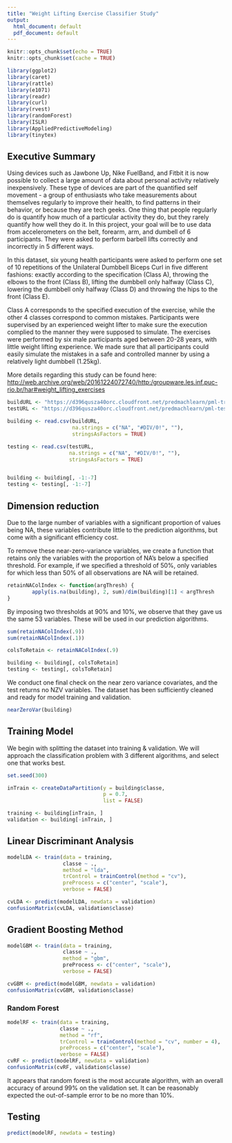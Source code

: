 ```yaml
---
title: "Weight Lifting Exercise Classifier Study"
output:
  html_document: default
  pdf_document: default
---
```


```r
knitr::opts_chunk$set(echo = TRUE)
knitr::opts_chunk$set(cache = TRUE)

library(ggplot2)
library(caret)
library(rattle)
library(e1071)
library(readr)
library(curl)
library(rvest)
library(randomForest)
library(ISLR)
library(AppliedPredictiveModeling)
library(tinytex)


```

## Executive Summary

Using devices such as Jawbone Up, Nike FuelBand, and Fitbit it is now possible to collect a large amount of data about personal activity relatively inexpensively. These type of devices are part of the quantified self movement - a group of enthusiasts who take measurements about themselves regularly to improve their health, to find patterns in their behavior, or because they are tech geeks. One thing that people regularly do is quantify how much of a particular activity they do, but they rarely quantify how well they do it. In this project, your goal will be to use data from accelerometers on the belt, forearm, arm, and dumbell of 6 participants. They were asked to perform barbell lifts correctly and incorrectly in 5 different ways.

In this dataset, six young health participants were asked to perform one set of 10 repetitions of the Unilateral Dumbbell Biceps Curl in five different fashions: exactly according to the specification (Class A), throwing the elbows to the front (Class B), lifting the dumbbell only halfway (Class C), lowering the dumbbell only halfway (Class D) and throwing the hips to the front (Class E).

Class A corresponds to the specified execution of the exercise, while the other 4 classes correspond to common mistakes. Participants were supervised by an experienced weight lifter to make sure the execution complied to the manner they were supposed to simulate. The exercises were performed by six male participants aged between 20-28 years, with little weight lifting experience. We made sure that all participants could easily simulate the mistakes in a safe and controlled manner by using a relatively light dumbbell (1.25kg).

More details regarding this study can be found here: <http://web.archive.org/web/20161224072740/http:/groupware.les.inf.puc-rio.br/har#weight_lifting_exercises>




```r

buildURL <- "https://d396qusza40orc.cloudfront.net/predmachlearn/pml-training.csv"
testURL <- "https://d396qusza40orc.cloudfront.net/predmachlearn/pml-testing.csv"

building <- read.csv(buildURL,
                     na.strings = c("NA", "#DIV/0!", ""),
                     stringsAsFactors = TRUE)

testing <- read.csv(testURL,
                    na.strings = c("NA", "#DIV/0!", ""),
                    stringsAsFactors = TRUE)


building <- building[, -1:-7]
testing <- testing[, -1:-7]

```

## Dimension reduction

Due to the large number of variables with a significant proportion of values being NA, these variables contribute little to the prediction algorithms, but come with a significant efficiency cost.

To remove these near-zero-variance variables, we create a function that retains only the variables with the proportion of NA's below a specified threshold. For example, if we specified a threshold of 50%, only variables for which less than 50% of all observations are NA will be retained.

```r
retainNAColIndex <- function(argThresh) {
        apply(is.na(building), 2, sum)/dim(building)[1] < argThresh
}
```


By imposing two thresholds at 90% and 10%, we observe that they gave us the same 53 variables. These will be used in our prediction algorithms.

```r
sum(retainNAColIndex(.9))
sum(retainNAColIndex(.1))

colsToRetain <- retainNAColIndex(.9)

building <- building[, colsToRetain]
testing <- testing[, colsToRetain]
```

We conduct one final check on the near zero variance covariates, and the test returns no NZV variables. The dataset has been sufficiently cleaned and ready for model training and validation.


```r
nearZeroVar(building)
```


## Training Model

We begin with splitting the dataset into training & validation. We will approach the classification problem with 3 different algorithms, and select one that works best.


```r
set.seed(300)

inTrain <- createDataPartition(y = building$classe,
                               p = 0.7,
                               list = FALSE)

training <- building[inTrain, ]
validation <- building[-inTrain, ]
```



## Linear Discriminant Analysis

```r
modelLDA <- train(data = training,
                  classe ~ .,
                  method = "lda",
                  trControl = trainControl(method = "cv"),
                  preProcess = c("center", "scale"),
                  verbose = FALSE)

cvLDA <- predict(modelLDA, newdata = validation)
confusionMatrix(cvLDA, validation$classe)
```

## Gradient Boosting Method

```r
modelGBM <- train(data = training,
                  classe ~ .,
                  method = "gbm",
                  preProcess <- c("center", "scale"),
                  verbose = FALSE)

cvGBM <- predict(modelGBM, newdata = validation)
confusionMatrix(cvGBM, validation$classe)

```


### Random Forest

```r
modelRF <- train(data = training,
                 classe ~ .,
                 method = "rf",
                 trControl = trainControl(method = "cv", number = 4),
                 preProcess = c("center", "scale"),
                 verbose = FALSE)
cvRF <- predict(modelRF, newdata = validation)
confusionMatrix(cvRF, validation$classe)
```

It appears that random forest is the most accurate algorithm, with an overall accuracy of around 99% on the validation set. It can be reasonably expected the out-of-sample error to be no more than 10%.

## Testing
```r
predict(modelRF, newdata = testing)
```


